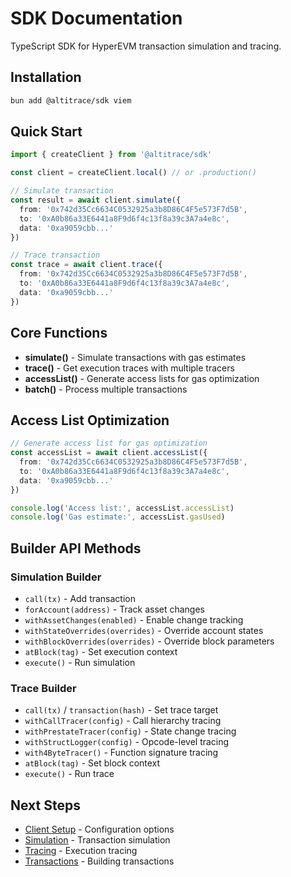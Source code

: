 # SDK Documentation

TypeScript SDK for HyperEVM transaction simulation and tracing.

## Installation

```bash
bun add @altitrace/sdk viem
```

## Quick Start

```typescript
import { createClient } from '@altitrace/sdk'

const client = createClient.local() // or .production()

// Simulate transaction
const result = await client.simulate({
  from: '0x742d35Cc6634C0532925a3b8D86C4F5e573F7d5B',
  to: '0xA0b86a33E6441a8F9d6f4c13f8a39c3A7a4e8c',
  data: '0xa9059cbb...'
})

// Trace transaction
const trace = await client.trace({
  from: '0x742d35Cc6634C0532925a3b8D86C4F5e573F7d5B',
  to: '0xA0b86a33E6441a8F9d6f4c13f8a39c3A7a4e8c',
  data: '0xa9059cbb...'
})
```

## Core Functions

- **simulate()** - Simulate transactions with gas estimates
- **trace()** - Get execution traces with multiple tracers
- **accessList()** - Generate access lists for gas optimization
- **batch()** - Process multiple transactions

## Access List Optimization

```typescript
// Generate access list for gas optimization
const accessList = await client.accessList({
  from: '0x742d35Cc6634C0532925a3b8D86C4F5e573F7d5B',
  to: '0xA0b86a33E6441a8F9d6f4c13f8a39c3A7a4e8c',
  data: '0xa9059cbb...'
})

console.log('Access list:', accessList.accessList)
console.log('Gas estimate:', accessList.gasUsed)
```

## Builder API Methods

### Simulation Builder
- `call(tx)` - Add transaction
- `forAccount(address)` - Track asset changes
- `withAssetChanges(enabled)` - Enable change tracking
- `withStateOverrides(overrides)` - Override account states
- `withBlockOverrides(overrides)` - Override block parameters
- `atBlock(tag)` - Set execution context
- `execute()` - Run simulation

### Trace Builder
- `call(tx)` / `transaction(hash)` - Set trace target
- `withCallTracer(config)` - Call hierarchy tracing
- `withPrestateTracer(config)` - State change tracing
- `withStructLogger(config)` - Opcode-level tracing
- `with4ByteTracer()` - Function signature tracing
- `atBlock(tag)` - Set block context
- `execute()` - Run trace

## Next Steps

- [Client Setup](/sdk/client-setup) - Configuration options
- [Simulation](/sdk/simulation) - Transaction simulation
- [Tracing](/sdk/traces) - Execution tracing
- [Transactions](/sdk/transactions) - Building transactions